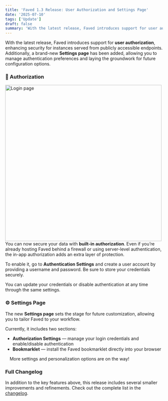 ```yaml
---
title: 'Faved 1.3 Release: User Authorization and Settings Page'
date: '2025-07-10'
tags: ['Update']
draft: false
summary: 'With the latest release, Faved introduces support for user authorization, enhancing security for instances served from publicly accessible endpoints. Additionally, a brand-new Settings page has been added, allowing you to manage authentication preferences and laying the groundwork for future configuration options.'
---
```


With the latest release, Faved introduces support for **user authorization**, enhancing security for instances served from publicly accessible endpoints. Additionally, a brand-new **Settings page** has been added, allowing you to manage authentication preferences and laying the groundwork for future configuration options.

### 🔐 Authorization

<img
  width="500"
  alt="Login page"
  src="/static/images/posts/faved-1-3-release-user-authentication-settings-page/login-page.png"
/>
You can now secure your data with **built-in authorization**. Even if you’re already hosting Faved
behind a firewall or using server-level authentication, the in-app authorization adds an extra layer
of protection.

To enable it, go to **Authentication Settings** and create a user account by providing a username and password. Be sure to store your credentials securely.

You can update your credentials or disable authentication at any time through the same settings.

### ⚙️ Settings Page

The new **Settings page** sets the stage for future customization, allowing you to tailor Faved to your workflow.

Currently, it includes two sections:

- **Authorization Settings** — manage your login credentials and enable/disable authentication
- **Bookmarklet** — install the Faved bookmarklet directly into your browser

⠀
More settings and personalization options are on the way!

### **Full Changelog**

In addition to the key features above, this release includes several smaller improvements and refinements.
Check out the complete list in the [changelog](https://github.com/denho/faved/releases/tag/v1.3.0).
